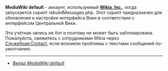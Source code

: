 '''MediaWiki default''' - аккаунт, используемый '''[[Wikia:Wikia, Inc.|Wikia, Inc.]]''', когда запускается скрипт rebuildMessages.php. Этот скрипт предназначен для обновления и настройки интерфейса Вики в соответствии с интерфейсом Центральной Вики.

Эта учётная запись не бот и поэтому не может быть заблокирована. Пожалуйста, свяжитесь с сотрудниками Wikia через [[Служебная:Contact]], если возникли проблемы с текстами сообщений по-умолчанию.

----
* ''[[Special:Contributions/MediaWiki default|Вклад MediaWiki default]]''